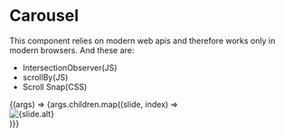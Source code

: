

<Meta title="Carousel" component={Carousel} />

# Carousel

This component relies on modern web apis and therefore works only in modern browsers. And these are: 

- IntersectionObserver(JS)
- scrollBy(JS)
- Scroll Snap(CSS)

<Canvas>
  <Story
    name="Default"
    args={{
      children: data,
      width: '960px',
    }}
  >
    {(args) => <Carousel {...args}>{args.children.map((slide, index) => <div key={index} data-slide={index}><img src={slide.src} alt={slide.alt} width={slide.width} /></div>)}</Carousel>}
  </Story>
</Canvas>

<ArgsTable story="Default" />
